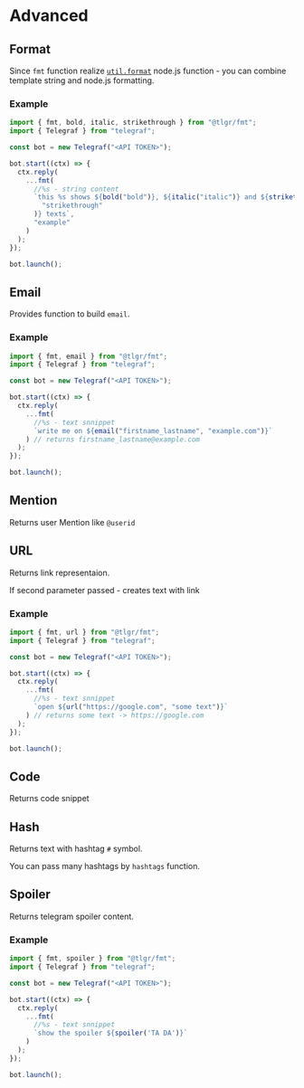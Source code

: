 # Advanced

## Format

Since `fmt` function realize [`util.format`](https://nodejs.org/api/util.html#utilformatformat-args) node.js function - you can combine template string and node.js formatting.

### Example

```jsx title=advanced.example.ts
import { fmt, bold, italic, strikethrough } from "@tlgr/fmt";
import { Telegraf } from "telegraf";

const bot = new Telegraf("<API TOKEN>");

bot.start((ctx) => {
  ctx.reply(
    ...fmt(
      //%s - string content
      `this %s shows ${bold("bold")}, ${italic("italic")} and ${strikethrough(
        "strikethrough"
      )} texts`,
      "example"
    )
  );
});

bot.launch();
```

## Email

Provides function to build `email`.

### Example

```jsx title=advance.example.ts
import { fmt, email } from "@tlgr/fmt";
import { Telegraf } from "telegraf";

const bot = new Telegraf("<API TOKEN>");

bot.start((ctx) => {
  ctx.reply(
    ...fmt(
      //%s - text snnippet
      `write me on ${email("firstname_lastname", "example.com")}`
    ) // returns firstname_lastname@example.com
  );
});

bot.launch();
```

## Mention

Returns user Mention like `@userid`

## URL

Returns link representaion.

If second parameter passed - creates text with link

### Example

```jsx title=url.example.ts
import { fmt, url } from "@tlgr/fmt";
import { Telegraf } from "telegraf";

const bot = new Telegraf("<API TOKEN>");

bot.start((ctx) => {
  ctx.reply(
    ...fmt(
      //%s - text snnippet
      `open ${url("https://google.com", "some text")}`
    ) // returns some text -> https://google.com
  );
});

bot.launch();
```

## Code

Returns code snippet

## Hash

Returns text with hashtag `#` symbol.

You can pass many hashtags by `hashtags` function.

## Spoiler

Returns telegram spoiler content.

### Example

```jsx title=url.example.ts
import { fmt, spoiler } from "@tlgr/fmt";
import { Telegraf } from "telegraf";

const bot = new Telegraf("<API TOKEN>");

bot.start((ctx) => {
  ctx.reply(
    ...fmt(
      //%s - text snnippet
      `show the spoiler ${spoiler('TA DA')}`
    )
  );
});

bot.launch();
```